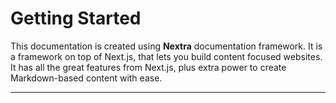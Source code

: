 # Getting Started
 
This documentation is created using **Nextra** documentation framework. It is a framework on top of Next.js, that lets you build content focused websites. It has all the great features from Next.js, plus extra power to create Markdown-based content with ease.

---
